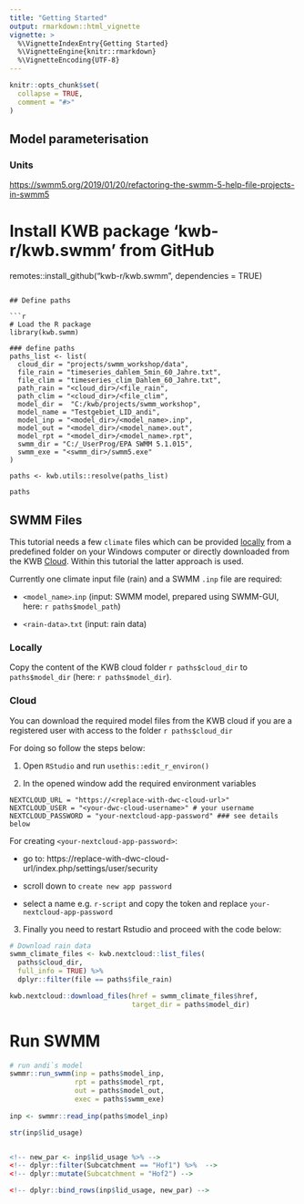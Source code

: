 ```yaml
---
title: "Getting Started"
output: rmarkdown::html_vignette
vignette: >
  %\VignetteIndexEntry{Getting Started}
  %\VignetteEngine{knitr::rmarkdown}
  %\VignetteEncoding{UTF-8}
---
```


```r
knitr::opts_chunk$set(
  collapse = TRUE,
  comment = "#>"
)
```


## Model parameterisation

### Units

[https://swmm5.org/2019/01/20/refactoring-the-swmm-5-help-file-projects-in-swmm5](https://swmm5.org/2019/01/20/refactoring-the-swmm-5-help-file-projects-in-swmm5)


# Install KWB package 'kwb-r/kwb.swmm' from GitHub
remotes::install_github("kwb-r/kwb.swmm", dependencies = TRUE)

```

## Define paths

```r
# Load the R package
library(kwb.swmm)

### define paths
paths_list <- list(
  cloud_dir = "projects/swmm_workshop/data",
  file_rain = "timeseries_dahlem_5min_60_Jahre.txt",
  file_clim = "timeseries_clim_Dahlem_60_Jahre.txt",
  path_rain = "<cloud_dir>/<file_rain",
  path_clim = "<cloud_dir>/<file_clim",
  model_dir =  "C:/kwb/projects/swmm_workshop",
  model_name = "Testgebiet_LID_andi",
  model_inp = "<model_dir>/<model_name>.inp",
  model_out = "<model_dir>/<model_name>.out",
  model_rpt = "<model_dir>/<model_name>.rpt",
  swmm_dir = "C:/_UserProg/EPA SWMM 5.1.015",
  swmm_exe = "<swmm_dir>/swmm5.exe"
)

paths <- kwb.utils::resolve(paths_list)

paths
```

## SWMM Files

This tutorial needs a few `climate` files which can be provided [locally](#locally)
from a predefined folder on your Windows computer or directly downloaded from
the KWB [Cloud](#cloud). Within this tutorial the latter approach is used. 

Currently one climate input file (rain) and a SWMM `.inp` file are required:

* `<model_name>`.`inp` (input: SWMM model, prepared using SWMM-GUI, here: `r paths$model_path`)

* `<rain-data>`.`txt` (input: rain data)


### Locally

Copy the content of the KWB cloud folder `r paths$cloud_dir` to `paths$model_dir` (here: `r paths$model_dir`).

### Cloud 

You can download the required model files from the KWB cloud if you are a 
registered user with access to the folder ``r paths$cloud_dir``

For doing so follow the steps below: 

1. Open `RStudio` and run `usethis::edit_r_environ()`

2. In the opened window add the required environment variables

```
NEXTCLOUD_URL = "https://<replace-with-dwc-cloud-url>"
NEXTCLOUD_USER = "<your-dwc-cloud-username>" # your username
NEXTCLOUD_PASSWORD = "your-nextcloud-app-password" ### see details below
```

For creating `<your-nextcloud-app-password>`:

* go to: https://replace-with-dwc-cloud-url/index.php/settings/user/security

* scroll down to `create new app password`

* select a name e.g. `r-script` and copy the token and replace `your-nextcloud-app-password`


3. Finally you need to restart Rstudio and proceed with the code below:

```r



# Download rain data
swmm_climate_files <- kwb.nextcloud::list_files(
  paths$cloud_dir,
  full_info = TRUE) %>% 
  dplyr::filter(file == paths$file_rain)

kwb.nextcloud::download_files(href = swmm_climate_files$href,
                              target_dir = paths$model_dir)

```

# Run SWMM

```r
# run andi`s model 
swmmr::run_swmm(inp = paths$model_inp,
                rpt = paths$model_rpt,
                out = paths$model_out,
                exec = paths$swmm_exe)
                
inp <- swmmr::read_inp(paths$model_inp)

str(inp$lid_usage)


<!-- new_par <- inp$lid_usage %>% -->
<!-- dplyr::filter(Subcatchment == "Hof1") %>%  -->
<!-- dplyr::mutate(Subcatchment = "Hof2") -->

<!-- dplyr::bind_rows(inp$lid_usage, new_par) -->

```
